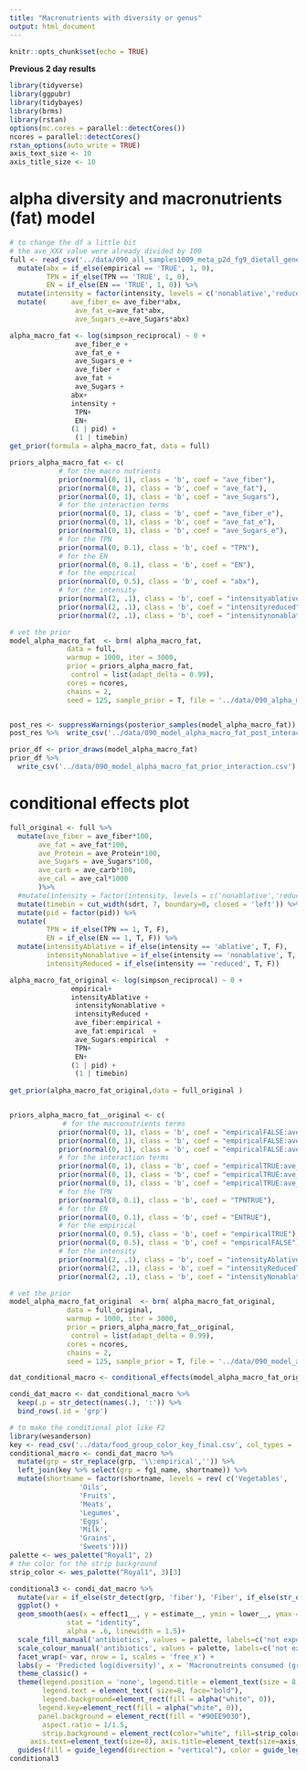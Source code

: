 ```yaml
---
title: "Macronutrients with diversity or genus"
output: html_document
---
```


```r
knitr::opts_chunk$set(echo = TRUE)
```

**Previous 2 day results** 

```r
library(tidyverse)
library(ggpubr)
library(tidybayes)  
library(brms)
library(rstan)
options(mc.cores = parallel::detectCores())
ncores = parallel::detectCores()
rstan_options(auto_write = TRUE)
axis_text_size <- 10
axis_title_size <- 10
```

# alpha diversity and macronutrients (fat) model

```r
# to change the df a little bit 
# the ave_XXX value were already divided by 100
full <- read_csv('../data/090_all_samples1009_meta_p2d_fg9_dietall_genera90_pid.csv') %>% 
  mutate(abx = if_else(empirical == 'TRUE', 1, 0),
         TPN = if_else(TPN == 'TRUE', 1, 0),
         EN = if_else(EN == 'TRUE', 1, 0)) %>% 
  mutate(intensity = factor(intensity, levels = c('nonablative','reduced','ablative'))) %>%
  mutate(      ave_fiber_e= ave_fiber*abx,
                ave_fat_e=ave_fat*abx,
                ave_Sugars_e=ave_Sugars*abx)
```


```r
alpha_macro_fat <- log(simpson_reciprocal) ~ 0 +
                ave_fiber_e +
                ave_fat_e +
                ave_Sugars_e +
                ave_fiber +
                ave_fat +
                ave_Sugars +
               abx+
               intensity +
                TPN+
                EN+
               (1 | pid) +
                (1 | timebin)
get_prior(formula = alpha_macro_fat, data = full)

priors_alpha_macro_fat <- c(
            # for the macro nutrients
            prior(normal(0, 1), class = 'b', coef = "ave_fiber"),
            prior(normal(0, 1), class = 'b', coef = "ave_fat"),
            prior(normal(0, 1), class = 'b', coef = "ave_Sugars"),
            # for the interaction terms
            prior(normal(0, 1), class = 'b', coef = "ave_fiber_e"),
            prior(normal(0, 1), class = 'b', coef = "ave_fat_e"),
            prior(normal(0, 1), class = 'b', coef = "ave_Sugars_e"),
            # for the TPN 
            prior(normal(0, 0.1), class = 'b', coef = "TPN"),
            # for the EN
            prior(normal(0, 0.1), class = 'b', coef = "EN"),
            # for the empirical 
            prior(normal(0, 0.5), class = 'b', coef = "abx"),
            # for the intensity 
            prior(normal(2, .1), class = 'b', coef = "intensityablative"),
            prior(normal(2, .1), class = 'b', coef = "intensityreduced"),
            prior(normal(2, .1), class = 'b', coef = "intensitynonablative"))

# vet the prior 
model_alpha_macro_fat  <- brm( alpha_macro_fat,  
              data = full, 
              warmup = 1000, iter = 3000, 
              prior = priors_alpha_macro_fat,
               control = list(adapt_delta = 0.99),
              cores = ncores,
              chains = 2, 
              seed = 125, sample_prior = T, file = '../data/090_alpha_macro_fat_interaction_model')


post_res <- suppressWarnings(posterior_samples(model_alpha_macro_fat))
post_res %>%  write_csv('../data/090_model_alpha_macro_fat_post_interaction.csv')

prior_df <- prior_draws(model_alpha_macro_fat) 
prior_df %>% 
  write_csv('../data/090_model_alpha_macro_fat_prior_interaction.csv')

```

# conditional effects plot 

```r
full_original <- full %>%
  mutate(ave_fiber = ave_fiber*100,
       ave_fat = ave_fat*100,
       ave_Protein = ave_Protein*100,
       ave_Sugars = ave_Sugars*100,
       ave_carb = ave_carb*100,
       ave_cal = ave_cal*1000
       )%>% 
  #mutate(intensity = factor(intensity, levels = c('nonablative','reduced','ablative'))) %>% 
  mutate(timebin = cut_width(sdrt, 7, boundary=0, closed = 'left')) %>%
  mutate(pid = factor(pid)) %>% 
  mutate(
         TPN = if_else(TPN == 1, T, F),
         EN = if_else(EN == 1, T, F)) %>% 
  mutate(intensityAblative = if_else(intensity == 'ablative', T, F),
         intensityNonablative = if_else(intensity == 'nonablative', T, F),
         intensityReduced = if_else(intensity == 'reduced', T, F))

alpha_macro_fat_original <- log(simpson_reciprocal) ~ 0 +
               empirical+
               intensityAblative + 
                intensityNonablative +
                intensityReduced +
                ave_fiber:empirical +
                ave_fat:empirical  +
                ave_Sugars:empirical  +
                TPN+
                EN+
               (1 | pid) +
                (1 | timebin)  
 
get_prior(alpha_macro_fat_original,data = full_original )


priors_alpha_macro_fat__original <- c(
             # for the macronutrients terms
            prior(normal(0, 1), class = 'b', coef = "empiricalFALSE:ave_fiber"),
            prior(normal(0, 1), class = 'b', coef = "empiricalFALSE:ave_fat"),
            prior(normal(0, 1), class = 'b', coef = "empiricalFALSE:ave_Sugars"),
            # for the interaction terms
            prior(normal(0, 1), class = 'b', coef = "empiricalTRUE:ave_fiber"),
            prior(normal(0, 1), class = 'b', coef = "empiricalTRUE:ave_fat"),
            prior(normal(0, 1), class = 'b', coef = "empiricalTRUE:ave_Sugars"),
            # for the TPN 
            prior(normal(0, 0.1), class = 'b', coef = "TPNTRUE"),
            # for the EN
            prior(normal(0, 0.1), class = 'b', coef = "ENTRUE"),
            # for the empirical 
            prior(normal(0, 0.5), class = 'b', coef = "empiricalTRUE"),
            prior(normal(0, 0.5), class = 'b', coef = "empiricalFALSE"),
            # for the intensity 
            prior(normal(2, .1), class = 'b', coef = "intensityAblativeTRUE"),
            prior(normal(2, .1), class = 'b', coef = "intensityReducedTRUE"),
            prior(normal(2, .1), class = 'b', coef = "intensityNonablativeTRUE"))

# vet the prior 
model_alpha_macro_fat_original  <- brm( alpha_macro_fat_original,  
              data = full_original, 
              warmup = 1000, iter = 3000, 
              prior = priors_alpha_macro_fat__original,
               control = list(adapt_delta = 0.99),
              cores = ncores,
              chains = 2, 
              seed = 125, sample_prior = T, file = '../data/090_model_alpha_macro_fat_interaction_original')

dat_conditional_macro <- conditional_effects(model_alpha_macro_fat_original, surface = T)

condi_dat_macro <- dat_conditional_macro %>% 
  keep(.p = str_detect(names(.), ':')) %>% 
  bind_rows(.id = 'grp')     

```
```r
# to make the conditional plot like F2
library(wesanderson) 
key <- read_csv('../data/food_group_color_key_final.csv', col_types = 'ccccc')
conditional_macro <- condi_dat_macro %>% 
  mutate(grp = str_replace(grp, '\\:empirical','')) %>% 
  left_join(key %>% select(grp = fg1_name, shortname)) %>% 
  mutate(shortname = factor(shortname, levels = rev( c('Vegetables',
                 'Oils',
                 'Fruits',
                 'Meats',
                 'Legumes',
                 'Eggs',
                 'Milk',
                 'Grains',
                 'Sweets'))))
palette <- wes_palette("Royal1", 2)
# the color for the strip background
strip_color <- wes_palette("Royal1", 3)[3]
```

```r
conditional3 <- condi_dat_macro %>%   
  mutate(var = if_else(str_detect(grp, 'fiber'), 'Fiber', if_else(str_detect(grp, 'fat'), 'Fat', 'Sugars'))) %>% 
  ggplot() +
  geom_smooth(aes(x = effect1__, y = estimate__, ymin = lower__, ymax = upper__, fill = effect2__, color = effect2__),
              stat = "identity",
              alpha = .6, linewidth = 1.5)+ 
  scale_fill_manual('antibiotics', values = palette, labels=c('not exposed', 'exposed')) +
  scale_colour_manual('antibiotics', values = palette, labels=c('not exposed', 'exposed')) +
  facet_wrap(~ var, nrow = 1, scales = 'free_x') +
  labs(y = 'Predicted log(diversity)', x = 'Macronutreints consumed (grams)') +
  theme_classic() +
  theme(legend.position = 'none', legend.title = element_text(size = 8, face="bold"),
        legend.text = element_text( size=8, face="bold"),
        legend.background=element_rect(fill = alpha("white", 0)),
       legend.key=element_rect(fill = alpha("white", 0)),
       panel.background = element_rect(fill = "#90EE9030"),
        aspect.ratio = 1/1.5, 
        strip.background = element_rect(color="white", fill=strip_color, size=1.5,linetype="solid"),
     axis.text=element_text(size=8), axis.title=element_text(size=axis_text_size))    +
  guides(fill = guide_legend(direction = "vertical"), color = guide_legend(direction = "vertical"))
conditional3     
```

